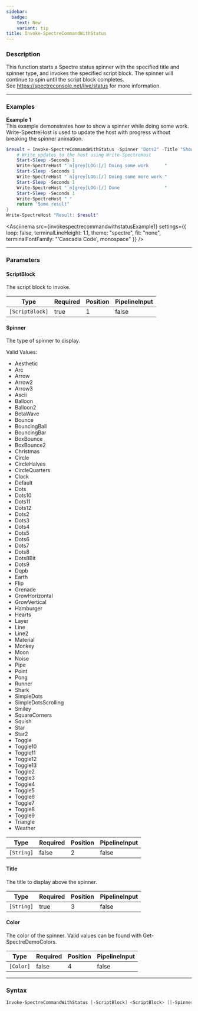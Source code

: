 ```yaml
---
sidebar:
  badge:
    text: New
    variant: tip
title: Invoke-SpectreCommandWithStatus
---
```









### Description

This function starts a Spectre status spinner with the specified title and spinner type, and invokes the specified script block. The spinner will continue to spin until the script block completes.  
See https://spectreconsole.net/live/status for more information.



---


### Examples


**Example 1**  
This example demonstrates how to show a spinner while doing some work. Write-SpectreHost is used to update the host with progress without breaking the spinner animation.



```powershell
$result = Invoke-SpectreCommandWithStatus -Spinner "Dots2" -Title "Showing a spinner..." -ScriptBlock {
    # Write updates to the host using Write-SpectreHost
    Start-Sleep -Seconds 1
    Write-SpectreHost "`n[grey]LOG:[/] Doing some work      "
    Start-Sleep -Seconds 1
    Write-SpectreHost "`n[grey]LOG:[/] Doing some more work "
    Start-Sleep -Seconds 1
    Write-SpectreHost "`n[grey]LOG:[/] Done                 "
    Start-Sleep -Seconds 1
    Write-SpectreHost " "
    return "Some result"
}
Write-SpectreHost "Result: $result"
```
<Asciinema
    src={invokespectrecommandwithstatusExample1}
    settings={{
        loop: false,
        terminalLineHeight: 1.1,
        theme: "spectre",
        fit: "none",
        terminalFontFamily: "'Cascadia Code', monospace"
    }}
/>


---


### Parameters
#### **ScriptBlock**

The script block to invoke.






|Type           |Required|Position|PipelineInput|
|---------------|--------|--------|-------------|
|`[ScriptBlock]`|true    |1       |false        |



#### **Spinner**

The type of spinner to display.



Valid Values:

* Aesthetic
* Arc
* Arrow
* Arrow2
* Arrow3
* Ascii
* Balloon
* Balloon2
* BetaWave
* Bounce
* BouncingBall
* BouncingBar
* BoxBounce
* BoxBounce2
* Christmas
* Circle
* CircleHalves
* CircleQuarters
* Clock
* Default
* Dots
* Dots10
* Dots11
* Dots12
* Dots2
* Dots3
* Dots4
* Dots5
* Dots6
* Dots7
* Dots8
* Dots8Bit
* Dots9
* Dqpb
* Earth
* Flip
* Grenade
* GrowHorizontal
* GrowVertical
* Hamburger
* Hearts
* Layer
* Line
* Line2
* Material
* Monkey
* Moon
* Noise
* Pipe
* Point
* Pong
* Runner
* Shark
* SimpleDots
* SimpleDotsScrolling
* Smiley
* SquareCorners
* Squish
* Star
* Star2
* Toggle
* Toggle10
* Toggle11
* Toggle12
* Toggle13
* Toggle2
* Toggle3
* Toggle4
* Toggle5
* Toggle6
* Toggle7
* Toggle8
* Toggle9
* Triangle
* Weather






|Type      |Required|Position|PipelineInput|
|----------|--------|--------|-------------|
|`[String]`|false   |2       |false        |



#### **Title**

The title to display above the spinner.






|Type      |Required|Position|PipelineInput|
|----------|--------|--------|-------------|
|`[String]`|true    |3       |false        |



#### **Color**

The color of the spinner. Valid values can be found with Get-SpectreDemoColors.






|Type     |Required|Position|PipelineInput|
|---------|--------|--------|-------------|
|`[Color]`|false   |4       |false        |





---


### Syntax
```powershell
Invoke-SpectreCommandWithStatus [-ScriptBlock] <ScriptBlock> [[-Spinner] <String>] [-Title] <String> [[-Color] <Color>] [<CommonParameters>]
```
